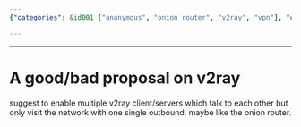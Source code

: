 ```yaml
---
{"categories": &id001 ["anonymous", "onion router", "v2ray", "vpn"], "category": "Networking", "date": "2022-08-18 11:50:18", "description": "This proposal aims to enhance the efficiency of communication by allowing the use of multiple V2Ray clients and servers, while also utilizing a single outbound network, similar to how the onion router operates.", "tags": *id001, "title": "A good/bad proposal on v2ray"}

---
```


------



# A good/bad proposal on v2ray

suggest to enable multiple v2ray client/servers which talk to each other but only visit the network with one single outbound. maybe like the onion router.

